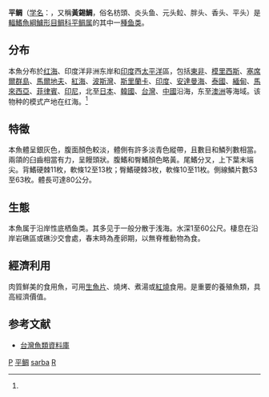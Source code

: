 {{Speciesbox
| genus = Rhabdosargus
| species = sarba
| status = NE
| status_system = IUCN3.1
| image = Flickr - uShaka Sea World 2157.jpg
| authority = (Forsskål, 1775)<ref name='id7492'>{{cite web| url =http://www.bioinfo.cn/db05/BjdwSpecies.php?action=view&id=7492| title =平鲷| work =《中国动物物种编目数据库》| publisher =中国科学院微生物研究所| author =中国科学院动物研究所| accessdate =2009-04-16| deadurl =yes| archiveurl =https://web.archive.org/web/20160305003711/http://www.bioinfo.cn/db05/BjdwSpecies.php?action=view&id=7492| archivedate =2016-03-05}}</ref>
| synonyms = *''Sparus bufonites''<br /><small>Lacepède, 1802</small>
*''Sparus psittacus''<br /><small>Lacepède, 1802</small>
*''Sparus natalensis''<br /><small>Castelnau, 1861</small>
*''Sargus auriventris''<br /><small>Peters, 1855</small>
*''Rhabdosargus auriventris''<br /><small>Peters, 1855</small>
*''Chrysophrys sarba''<br /><small>Forsskål, 1775</small>
*''Diplodus auriventris''<br /><small>Peters, 1855</small>
*''Austrosparus sarba''<br /><small>Forsskål, 1775</small>
*''Chrysophrys chrysargyra''<br /><small>Valenciennes, 1830</small>
*''Sparus sarba''<br /><small>Forsskål, 1775</small>
*''Chrysophrys aries''<br /><small>Temminck & Schlegel, 1843</small>
*''Diplodus sarba''<br /><small>Forsskål, 1775</small>
*''Chrysophrys natalensis''<br /><small>Castelnau, 1861</small>
}}

'''平鲷'''（[[学名|学名]]：{{lang|la|''Rhabdosargus sarba''}}，又稱'''黃錫鯛'''，俗名枋頭、炎头鱼、元头䲞、胖头、香头、平头）是[[輻鰭魚綱|輻鰭魚綱]][[鱸形目|鱸形目]][[鲷科|鲷科]][[平鲷属|平鲷属]]的其中一[[種|種]][[鱼类|鱼类]]。

==分布==
本魚分布於[[红海|红海]]、印度洋非洲东岸和[[印度|印度]]西[[太平洋|太平洋]]區，包括[[東非|東非]]、[[模里西斯|模里西斯]]、[[塞席爾群島|塞席爾群島]]、[[馬爾地夫|馬爾地夫]]、[[紅海|紅海]]、[[波斯灣|波斯灣]]、[[斯里蘭卡|斯里蘭卡]]、[[印度|印度]]、[[安達曼海|安達曼海]]、[[泰國|泰國]]、[[緬甸|緬甸]]、[[馬來西亞|馬來西亞]]、[[菲律賓|菲律賓]]、[[印尼|印尼]]，北至[[日本|日本]]、[[韓國|韓國]]、[[台灣|台灣]]、[[中國|中國]]沿海，东至[[澳洲|澳洲]]等海域。该物种的模式产地在红海。<ref name='id7492'/>

==特徵==
本魚體呈銀灰色，腹面顏色較淡，體側有許多淡青色縱帶，且數目和鱗列數相當。兩頜的臼齒相當有力，呈饅頭狀。腹鰭和臀鰭顏色略黃。尾鰭分叉，上下葉末端尖。背鰭硬棘11枚，軟條12至13枚；臀鰭硬棘3枚，軟條10至11枚。側線鱗片數53至63枚。體長可達80公分。

==生態==
本魚属于沿岸性底栖鱼类。其多见于一般分散于浅海。水深1至60公尺。棲息在沿岸岩礁區或礁沙交會處，春末時為產卵期，以無脊椎動物為食。

==經濟利用==
肉質鮮美的食用魚，可用[[生魚片|生魚片]]、燒烤、煮湯或[[紅燒|紅燒]]食用。是重要的養殖魚類，具高經濟價值。

==参考文献==
{{reflist}}
*[http://fishdb.sinica.edu.tw/ 台灣魚類資料庫] {{Wayback|url=http://fishdb.sinica.edu.tw/ |date=20160304193340 }}

{{Taxonbar|from=Q3272668}}

[[Category:食用魚|P]]
[[Category:平鲷属|平鲷]]
[[Category:平鲷属|sarba]]
[[Category:1775年描述的魚類|R]]